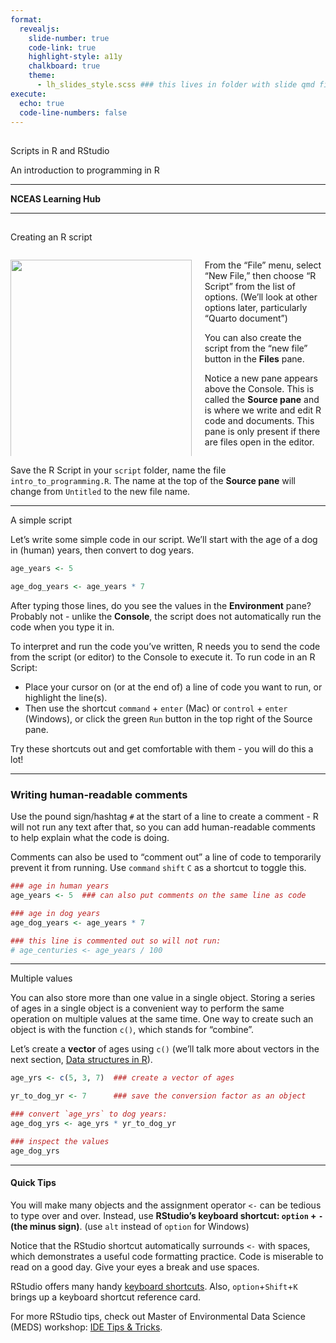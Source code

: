 ```yaml
---
format: 
  revealjs:
    slide-number: true
    code-link: true
    highlight-style: a11y
    chalkboard: true
    theme:
      - lh_slides_style.scss ### this lives in folder with slide qmd file
execute:
  echo: true
  code-line-numbers: false
---
```


## {#title-slide data-menu-title="Title Slide"} 

[Scripts in R and RStudio]{.custom-title}

[An introduction to programming in R]{.custom-subtitle}

<hr class="hr-red">

[**NCEAS Learning Hub**]{.custom-subtitle2}

---

## {#script1 data-menu-title="script1"} 

[Creating an R script]{.slide-title}

::: {.columns}

:::: {.column width="60%"}

![](images/rstudio_script1.png){width=100%}
:::: 
<!-- end left column -->

:::: {.column width="40%"}

::::: {.body-text}
From the "File" menu, select "New File," then choose "R Script" from the list of options. (We'll look at other options later, particularly "Quarto document")

You can also create the script from the "new file" button in the **Files** pane.

Notice a new pane appears above the Console. This is called the **Source pane** and is where we write and edit R code and documents. This pane is only present if there are files open in the editor.
:::::

:::: 
<!-- end right column -->

::: 
<!-- end .columns -->

:::{.body-text}
Save the R Script in your `script` folder, name the file `intro_to_programming.R`.  The name at the top of the **Source pane** will change from `Untitled` to the new file name.
:::

---

[A simple script]{.slide-title}

:::{.body-text}
Let's write some simple code in our script.  We'll start with the age of a dog in (human) years, then convert to dog years.
:::

```r
age_years <- 5

age_dog_years <- age_years * 7
```

:::{.body-text}
After typing those lines, do you see the values in the **Environment** pane?  Probably not - unlike the **Console**, the script does not automatically run the code when you type it in.

To interpret and run the code you've written, R needs you to send the code from the script (or editor) to the Console to execute it. To run code in an R Script:

* Place your cursor on (or at the end of) a line of code you want to run, or highlight the line(s). 
* Then use the shortcut `command` + `enter` (Mac) or `control` + `enter` (Windows), or click the green `Run` button in the top right of the Source pane.

Try these shortcuts out and get comfortable with them - you will do this a lot!
:::

---

:::{.callout-tip}
### Writing human-readable comments
:::

::: {.body-text}
Use the pound sign/hashtag `#` at the start of a line to create a comment - R will not run any text after that, so you can add human-readable comments to help explain what the code is doing.

Comments can also be used to "comment out" a line of code to temporarily prevent it from running.  Use `command` `shift` `C` as a shortcut to toggle this.
:::

```r
### age in human years
age_years <- 5  ### can also put comments on the same line as code

### age in dog years
age_dog_years <- age_years * 7

### this line is commented out so will not run:
# age_centuries <- age_years / 100 
```

---

[Multiple values]{.slide-title}

:::{.body-text}

You can also store more than one value in a single object. Storing a series of ages in a single object is a convenient way to perform the same operation on multiple values at the same time. One way to create such an object is with the function `c()`, which stands for "combine".

Let's create a **vector** of ages using `c()` (we'll talk more about vectors in the next section, [Data structures in R](#data_structures)).
:::

```r
age_yrs <- c(5, 3, 7)  ### create a vector of ages

yr_to_dog_yr <- 7      ### save the conversion factor as an object

### convert `age_yrs` to dog years:
age_dog_yrs <- age_yrs * yr_to_dog_yr 

### inspect the values
age_dog_yrs
```

---

::: {.callout-tip}
#### Quick Tips

You will make many objects and the assignment operator `<-` can be tedious to type over and over. Instead, use **RStudio's keyboard shortcut: `option` + `-` (the minus sign)**. (use `alt` instead of `option` for Windows)

Notice that the RStudio shortcut automatically surrounds `<-` with spaces, which demonstrates a useful code formatting practice. Code is miserable to read on a good day. Give your eyes a break and use spaces.

RStudio offers many handy [keyboard shortcuts](https://support.rstudio.com/hc/en-us/articles/200711853-Keyboard-Shortcuts). Also, `option`+`Shift`+`K` brings up a keyboard shortcut reference card.

For more RStudio tips, check out Master of Environmental Data Science (MEDS) workshop: [IDE Tips & Tricks](https://ucsb-meds.github.io/IDE-tips-and-tricks/#/title-slide).
:::
